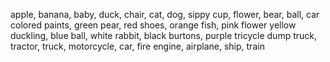 apple, banana, baby, duck, chair, cat, dog, sippy cup, flower, bear, ball, car
colored paints, green pear, red shoes, orange fish, pink flower
yellow duckling, blue ball, white rabbit, black burtons, purple tricycle
dump truck, tractor, truck, motorcycle, car, fire engine, airplane, ship, train
